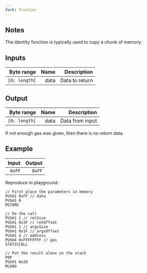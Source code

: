 ```yaml
---
fork: Frontier
---
```


## Notes

The identity function is typically used to copy a chunk of memory.

## Inputs

| Byte range | Name | Description |
|-----------:|-----:|------------:|
| `[0; length[` | data | Data to return |

## Output

| Byte range | Name | Description |
|-----------:|-----:|------------:|
| `[0; length[` | data | Data from input |

 If not enough gas was given, then there is no return data.

## Example

| Input | Output |
|------:|-------:|
| `0xFF` | `0xFF` |

Reproduce in playground:

    // First place the parameters in memory
    PUSH1 0xFF // data
    PUSH1 0
    MSTORE

    // Do the call
    PUSH1 1 // retSize
    PUSH1 0x3F // retOffset
    PUSH1 1 // argsSize
    PUSH1 0x1F // argsOffset
    PUSH1 4 // address
    PUSH4 0xFFFFFFFF // gas
    STATICCALL

    // Put the result alone on the stack
    POP
    PUSH1 0x20
    MLOAD
